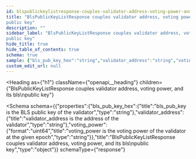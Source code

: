 ```yaml
---
id: blspublickeylistresponse-couples-validator-address-voting-power-and-its-bls-public-key
title: "BlsPublicKeyListResponse couples validator address, voting power, and its bls
public key"
description: ""
sidebar_label: "BlsPublicKeyListResponse couples validator address, voting power, and its bls
public key"
hide_title: true
hide_table_of_contents: true
schema: true
sample: {"bls_pub_key_hex":"string","validator_address":"string","voting_power":"string"}
custom_edit_url: null
---
```



<Heading
  as={"h1"}
  className={"openapi__heading"}
  children={"BlsPublicKeyListResponse couples validator address, voting power, and its bls\npublic key"}
>
</Heading>





<Schema
  schema={{"properties":{"bls_pub_key_hex":{"title":"bls_pub_key is the BLS public key of the validator","type":"string"},"validator_address":{"title":"validator_address is the address of the validator","type":"string"},"voting_power":{"format":"uint64","title":"voting_power is the voting power of the validator at the given epoch","type":"string"}},"title":"BlsPublicKeyListResponse couples validator address, voting power, and its bls\npublic key","type":"object"}}
  schemaType={"response"}
>
  
</Schema>
            